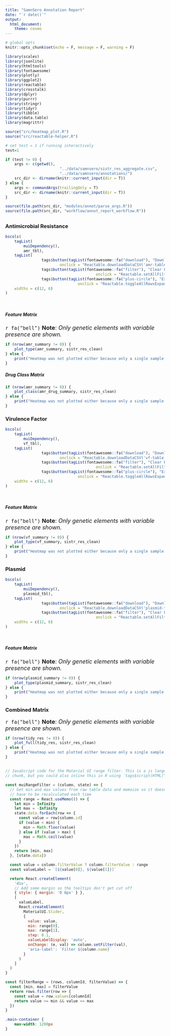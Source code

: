 ```yaml
---
title: "SamnSero Annotation Report"
date: "`r date()`"
output: 
  html_document:
    theme: cosmo
---
```


```r
# global opts
knitr::opts_chunk$set(echo = F, message = F, warning = F)
```

```r
library(scales)
library(jsonlite)
library(htmltools)
library(fontawesome)
library(plotly)
library(ggplot2)
library(reactable)
library(crosstalk)
library(dplyr)
library(purrr)
library(stringr)
library(tidyr)
library(tibble)
library(data.table)
library(magrittr)

source("src/heatmap_plot.R")
source("src/reactable-helper.R")
```

```r
# set test = 1 if running interactively
test=1

if (test != 0) {
	args <- c(getwd(),
						"../data/samnsero/sistr_res_aggregate.csv",
						"../data/samnsero/annotations/")
	src_dir <- dirname(knitr::current_input(dir = T))
} else {
	args <- commandArgs(trailingOnly = T)
	src_dir <- dirname(knitr::current_input(dir = T))
}

```

```r
source(file.path(src_dir, "modules/annot/parse_args.R"))
source(file.path(src_dir, "workflow/annot_report_workflow.R"))
```

## {.tabset}

### Antimicrobial Resistance

```r
bscols(
	tagList(
		muiDependency(),
		amr_tbl),
	tagList(
				tags$button(tagList(fontawesome::fa("download"), "Download as CSV"),
  						onclick = "Reactable.downloadDataCSV('amr-table', 'SamnSero_AMR_annot.csv')"),
				tags$button(tagList(fontawesome::fa("filter"), "Clear Filters"),
										onclick = "Reactable.setAllFilters('amr-table', [])"),
				tags$button(tagList(fontawesome::fa("plus-circle"), "Expand/Collapse All"),
      							onclick = "Reactable.toggleAllRowsExpanded('amr-front')")),
	widths = c(12, 6)
)
```

<br>

#### {.tabset}
##### Feature Matrix

<font size="4"> 
`r fa("bell")`  **Note**: *Only genetic elements with variable presence are shown.*
</font> 

```r
if (nrow(amr_summary != 0)) {
	plot_type(amr_summary, sistr_res_clean)
} else {
	print("Heatmap was not plotted either because only a single sample was analyzed or no variable presence elements were found")
}
```

##### Drug Class Matrix
```r
if (nrow(amr_summary != 0)) {
	plot_class(amr_drug_summary, sistr_res_clean)
} else {
	print("Heatmap was not plotted either because only a single sample was analyzed or no variable presence elements were found")
}
```

### Virulence Factor

```r
bscols(
	tagList(
		muiDependency(),
		vf_tbl),
	tagList(
				tags$button(tagList(fontawesome::fa("download"), "Download as CSV"),
  						onclick = "Reactable.downloadDataCSV('vf-table', 'SamnSero_VF_annot.csv')"),
				tags$button(tagList(fontawesome::fa("filter"), "Clear Filters"),
										onclick = "Reactable.setAllFilters('vf-table', [])"),
				tags$button(tagList(fontawesome::fa("plus-circle"), "Expand/Collapse All"),
      							onclick = "Reactable.toggleAllRowsExpanded('vf-front')")),
	widths = c(12, 6)
)
```

<br>

#### {.tabset}
##### Feature Matrix

<font size="4"> 
`r fa("bell")`  **Note**: *Only genetic elements with variable presence are shown.*
</font> 

```r
if (nrow(vf_summary != 0)) {
	plot_type(vf_summary, sistr_res_clean)
} else {
	print("Heatmap was not plotted either because only a single sample was analyzed or no variable presence elements were found")
}
```

### Plasmid

```r
bscols(
	tagList(
		muiDependency(),
		plasmid_tbl),
	tagList(
				tags$button(tagList(fontawesome::fa("download"), "Download as CSV"),
  						onclick = "Reactable.downloadDataCSV('plasmid-table', 'SamnSero_Plasmid_annot.csv')"),
				tags$button(tagList(fontawesome::fa("filter"), "Clear Filters"),
										onclick = "Reactable.setAllFilters('plasmid-table', [])")),
	widths = c(12, 6)
)
```

<br>

#### {.tabset}
##### Feature Matrix

<font size="4"> 
`r fa("bell")`  **Note**: *Only genetic elements with variable presence are shown.*
</font> 

```r
if (nrow(plasmid_summary != 0)) {
	plot_type(plasmid_summary, sistr_res_clean)
} else {
	print("Heatmap was not plotted either because only a single sample was analyzed or no variable presence elements were found")
}
```

### Combined Matrix

<font size="4"> 
`r fa("bell")`  **Note**: *Only genetic elements with variable presence are shown.*
</font> 

```r
if (nrow(tidy_res != 0)) {
	plot_full(tidy_res, sistr_res_clean)
} else {
	print("Heatmap was not plotted either because only a single sample was analyzed or no variable presence elements were found")
}
```

## {-}

```js
// JavaScript code for the Material UI range filter. This is a js language
// chunk, but you could also inline this in R using `tags$script(HTML("..."))`

const muiRangeFilter = (column, state) => {
  // Get min and max values from raw table data and memoize so it doesn't
  // have to be recalculated each time
  const range = React.useMemo(() => {
    let min = Infinity
    let max = -Infinity
    state.data.forEach(row => {
      const value = row[column.id]
      if (value < min) {
        min = Math.floor(value)
      } else if (value > max) {
        max = Math.ceil(value)
      }
    })
    return [min, max]
  }, [state.data])

  const value = column.filterValue ? column.filterValue : range
  const valueLabel = `[${value[0]}, ${value[1]}]`

  return React.createElement(
    'div',
    // Add some margin so the tooltips don't get cut off
    { style: { margin: '0 8px' } },
    [
      valueLabel,
      React.createElement(
        MaterialUI.Slider,
        {
          value: value,
          min: range[0],
          max: range[1],
          step: 0.1,
          valueLabelDisplay: 'auto',
          onChange: (e, val) => column.setFilter(val),
          'aria-label': `Filter ${column.name}`
        }
      )
    ]
  )
}

const filterRange = (rows, columnId, filterValue) => {
  const [min, max] = filterValue
  return rows.filter(row => {
    const value = row.values[columnId]
    return value >= min && value <= max
  })
}
```

```css
.main-container {
	max-width: 1200px
}
```

